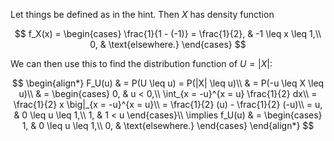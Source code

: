 Let things be defined as in the hint.
Then $X$ has density function

$$
f_X(x) =
\begin{cases}
    \frac{1}{1 - (-1)} = \frac{1}{2}, & -1 \leq x \leq 1,\\
    0, & \text{elsewhere.}
\end{cases}
$$

We can then use this to find the distribution function of $U = |X|$:

$$
\begin{align*}
    F_U(u) & = P(U \leq u) = P(|X| \leq u)\\
    & = P(-u \leq X \leq u)\\
    & =
    \begin{cases}
        0, & u < 0,\\
        \int_{x = -u}^{x = u} \frac{1}{2} dx\\
        = \frac{1}{2} x \big|_{x = -u}^{x = u}\\
        = \frac{1}{2} (u) - \frac{1}{2} (-u)\\
        = u, & 0 \leq u \leq 1,\\
        1, & 1 < u
    \end{cases}\\
    \implies f_U(u) & =
    \begin{cases}
        1, & 0 \leq u \leq 1,\\
        0, & \text{elsewhere.}
    \end{cases}
\end{align*}
$$
